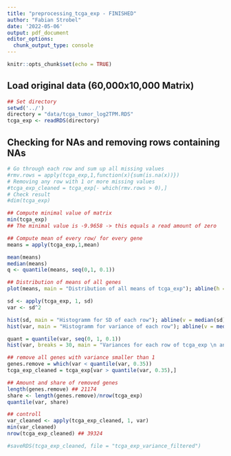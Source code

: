 ```yaml
---
title: "preprocessing_tcga_exp - FINISHED"
author: "Fabian Strobel"
date: '2022-05-06'
output: pdf_document
editor_options: 
  chunk_output_type: console
---
```


```r
knitr::opts_chunk$set(echo = TRUE)
```

## Load original data (60,000x10,000 Matrix)
```r
## Set directory
setwd('../')
directory = "data/tcga_tumor_log2TPM.RDS"
tcga_exp <- readRDS(directory)
```

## Checking for NAs and removing rows containing NAs
```r
# Go through each row and sum up all missing values
#rmv.rows = apply(tcga_exp,1,function(x){sum(is.na(x))})
# Removing any row with 1 or more missing values
#tcga_exp_cleaned = tcga_exp[- which(rmv.rows > 0),]
# Check result
#dim(tcga_exp)
```


```r
## Compute minimal value of matrix
min(tcga_exp)
## The minimal value is -9.9658 -> this equals a read amount of zero

## Compute mean of every row/ for every gene
means = apply(tcga_exp,1,mean)

mean(means)
median(means)
q <- quantile(means, seq(0,1, 0.1))

## Distribution of means of all genes
plot(means, main = "Distribution of all means of tcga_exp"); abline(h = c(q), col="red", lty = 2)
```


```r
sd <- apply(tcga_exp, 1, sd)
var <- sd^2

hist(sd, main = "Histogramm for SD of each row"); abline(v = median(sd), col = "red")
hist(var, main = "Histogramm for variance of each row"); abline(v = median(var), col = "red")

quant = quantile(var, seq(0, 1, 0.1)) 
hist(var, breaks = 30, main = "Variances for each row of tcga_exp \n and quantiles in 10 % steps"); abline(v = quant, col = "red", lty = 2)

## remove all genes with variance smaller than 1
genes.remove = which(var < quantile(var, 0.35))
tcga_exp_cleaned = tcga_exp[var > quantile(var, 0.35),]

## Amount and share of removed genes
length(genes.remove) ## 21174
share <- length(genes.remove)/nrow(tcga_exp)
quantile(var, share)

## controll
var_cleaned <- apply(tcga_exp_cleaned, 1, var)
min(var_cleaned)
nrow(tcga_exp_cleaned) ## 39324
```

```r
#saveRDS(tcga_exp_cleaned, file = "tcga_exp_variance_filtered")
```

